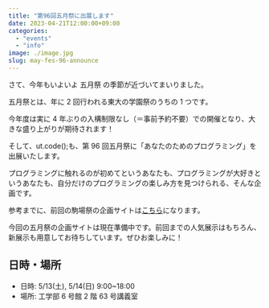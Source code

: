 ```yaml
---
title: "第96回五月祭に出展します"
date: 2023-04-21T12:00:00+09:00
categories:
  - "events"
  - "info"
image: ./image.jpg
slug: may-fes-96-announce
---
```


さて、今年もいよいよ 五月祭 の季節が近づいてまいりました。

五月祭とは、年に 2 回行われる東大の学園祭のうちの 1 つです。

今年度は実に 4 年ぶりの入構制限なし（＝事前予約不要）での開催となり、大きな盛り上がりが期待されます！

そして、ut.code();も、第 96 回五月祭に「あなたのためのプログラミング」を出展いたします。

プログラミングに触れるのが初めてというあなたも、プログラミングが大好きというあなたも、自分だけのプログラミングの楽しみ方を見つけられる、そんな企画です。

参考までに、前回の駒場祭の企画サイトは[こちら](https://kf73.utcode.net/)になります。

今回の五月祭の企画サイトは現在準備中です。前回までの人気展示はもちろん、新展示も用意してお待ちしています。ぜひお楽しみに！

## 日時・場所

- 日時: 5/13(土), 5/14(日) 9:00~18:00
- 場所: 工学部 6 号館 2 階 63 号講義室
